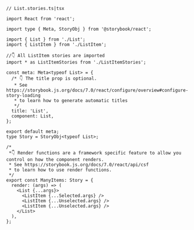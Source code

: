 ```tsx
// List.stories.ts|tsx

import React from 'react';

import type { Meta, StoryObj } from '@storybook/react';

import { List } from './List';
import { ListItem } from './ListItem';

//👇 All ListItem stories are imported
import * as ListItemStories from './ListItemStories';

const meta: Meta<typeof List> = {
  /* 👇 The title prop is optional.
   * See https://storybook.js.org/docs/7.0/react/configure/overview#configure-story-loading
   * to learn how to generate automatic titles
   */
  title: 'List',
  component: List,
};

export default meta;
type Story = StoryObj<typeof List>;

/*
 *👇 Render functions are a framework specific feature to allow you control on how the component renders.
 * See https://storybook.js.org/docs/7.0/react/api/csf
 * to learn how to use render functions.
 */
export const ManyItems: Story = {
  render: (args) => (
    <List {...args}>
      <ListItem {...Selected.args} />
      <ListItem {...Unselected.args} />
      <ListItem {...Unselected.args} />
    </List>
  ),
};
```
